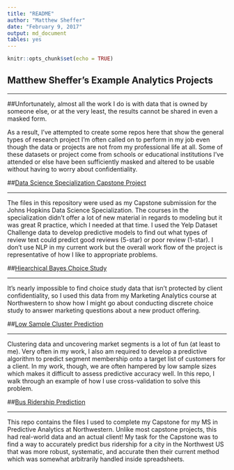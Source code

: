 ```yaml
---
title: "README"
author: "Matthew Sheffer"
date: "February 9, 2017"
output: md_document
tables: yes
---
```


```r
knitr::opts_chunk$set(echo = TRUE)
```

## Matthew Sheffer's Example Analytics Projects

-----

##Unfortunately, almost all the work I do is with data that is owned by someone else, or at the very least, the results cannot be shared in even a masked form.  

As a result, I've attempted to create some repos here that show the general types of research project I'm often called on to perform in my job even though the data or projects are not from my professional life at all.  Some of these datasets or project come from schools or educational institutions I've attended or else have been sufficiently masked and altered to be usable without having to worry about confidentiality.



##[Data Science Specialization Capstone Project](https://github.com/msheffer2/Data-Science-Specialization)

-----

The files in this repository were used as my Capstone submission for the Johns Hopkins Data Science Specialization. The courses in the specialization didn't offer a lot of new material in regards to modeling but it was great R practice, which I needed at that time.  I used the Yelp Dataset Challenge data to develop predictive models to find out what types of review text could predict good reviews (5-star) or poor review (1-star).  I don't use NLP in my current work but the overall work flow of the project is representative of how I like to appropriate problems.



##[Hiearchical Bayes Choice Study](https://github.com/msheffer2/Hierarchical-Bayes-Choice-Study)

-----

It's nearly impossible to find choice study data that isn't protected by client confidentiality, so I used this data from my Marketing Analytics course at Northwestern to show how I might go about conducting discrete choice study to answer marketing questions about a new product offering.



##[Low Sample Cluster Prediction](https://github.com/msheffer2/Hierarchical-Bayes-Choice-Study)

-----

Clustering data and uncovering market segments is a lot of fun (at least to me).  Very often in my work, I also am required to develop a predictive algorithm to predict segment membership onto a target list of customers for a client.  In my work, though, we are often hampered by low sample sizes which makes it difficult to assess predictive accuracy well.  In this repo, I walk through an example of how I use cross-validation to solve this problem.



##[Bus Ridership Prediction](https://github.com/msheffer2/Bus-Ridership-Prediction)

-----

This repo contains the files I used to complete my Capstone for my MS in Predictive Analytics at Northwestern.  Unlike most capstone projects, this had real-world data and an actual client!  My task for the Capstone was to find a way to accurately predict bus ridership for a city in the Northwest US that was more robust, systematic, and accurate then their current method which was somewhat arbitrarily handled inside spreadsheets.


